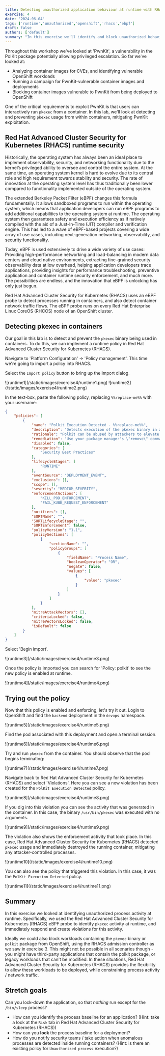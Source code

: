 ```yaml
---
title: Detecting unauthorized application behaviour at runtime with RHACS
exercise: 4
date: '2024-06-04'
tags: ['runtime','unauthorized','openshift','rhacs','ebpf']
draft: false
authors: ['default']
summary: "In this exercise we'll identify and block unauthorized behaviours in container applications at runtime."
---
```

Throughout this workshop we've looked at 'PwnKit', a vulnerability in the PolKit package potentially allowing privileged escalation. So far we've looked at:

- Analyzing container images for CVEs, and identifying vulnerable OpenShift workloads
- Running a campaign for PwnKit-vulnerable container images and deployments
- Blocking container images vulnerable to PwnKit from being deployed to OpenShift

One of the critical requirements to exploit PwnKit is that users can interactively run `pkexec` from a container. In this lab, we'll look at detecting and preventing `pkexec` usage from within containers, mitigating PwnKit exploitation.

## Red Hat Advanced Cluster Security for Kubernetes (RHACS) runtime security

Historically, the operating system has always been an ideal place to implement observability, security, and networking functionality due to the kernel’s privileged ability to oversee and control the entire system. At the same time, an operating system kernel is hard to evolve due to its central role and high requirement towards stability and security. The rate of innovation at the operating system level has thus traditionally been lower compared to functionality implemented outside of the operating system.

The extended Berkeley Packet Filter (eBPF) changes this formula fundamentally. It allows sandboxed programs to run within the operating system, which means that application developers can run eBPF programs to add additional capabilities to the operating system at runtime. The operating system then guarantees safety and execution efficiency as if natively compiled with the aid of a Just-In-Time (JIT) compiler and verification engine. This has led to a wave of eBPF-based projects covering a wide array of use cases, including next-generation networking, observability, and security functionality.

Today, eBPF is used extensively to drive a wide variety of use cases: Providing high-performance networking and load-balancing in modern data centers and cloud native environments, extracting fine-grained security observability data at low overhead, helping application developers trace applications, providing insights for performance troubleshooting, preventive application and container runtime security enforcement, and much more. The possibilities are endless, and the innovation that eBPF is unlocking has only just begun.

Red Hat Advanced Cluster Security for Kubernetes (RHACS) uses an eBPF probe to detect processes running in containers, and also detect container network traffic flows. The eBPF probe runs on every Red Hat Enterprise Linux CoreOS (RHCOS) node of an OpenShift cluster.

## Detecting pkexec in containers
Our goal in this lab is to detect and prevent the `pkexec` binary being used in containers. To do this, we can implement a runtime policy in Red Hat Advanced Cluster Security for Kubernetes (RHACS).

Navigate to 'Platform Configuration' -> 'Policy management'. This time we're going to import a policy into RHACS.

Select the `Import policy` button to bring up the import dialog. 

<Zoom>
![runtime1](/static/images/exercise4/runtime1.png)
</Zoom>

<Zoom>
![runtime2](/static/images/exercise4/runtime2.png)
</Zoom>

In the text-box, paste the following policy, replacing `%%replace-me%%` with your username:
```json
{
    "policies": [
        {
            "name": "Polkit Execution Detected - %%replace-me%%",
            "description": "Detects execution of the pkexec binary in a container",
            "rationale": "Polkit can be abused by attackers to elevate privileges within a container.",
            "remediation": "Use your package manager's \"remove\" command to remove polkit packages from the image build for production containers.",
            "disabled": false,
            "categories": [
                "Security Best Practices"
            ],
            "lifecycleStages": [
                "RUNTIME"
            ],
            "eventSource": "DEPLOYMENT_EVENT",
            "exclusions": [],
            "scope": [],
            "severity": "MEDIUM_SEVERITY",
            "enforcementActions": [
                "KILL_POD_ENFORCEMENT",
                "FAIL_KUBE_REQUEST_ENFORCEMENT"
            ],
            "notifiers": [],
            "SORTName": "",
            "SORTLifecycleStage": "",
            "SORTEnforcement": false,
            "policyVersion": "1.1",
            "policySections": [
                {
                    "sectionName": "",
                    "policyGroups": [
                        {
                            "fieldName": "Process Name",
                            "booleanOperator": "OR",
                            "negate": false,
                            "values": [
                                {
                                    "value": "pkexec"
                                }
                            ]
                        }
                    ]
                }
            ],
            "mitreAttackVectors": [],
            "criteriaLocked": false,
            "mitreVectorsLocked": false,
            "isDefault": false
        }
    ]
}
```
Select 'Begin import'.

<Zoom>
![runtime3](/static/images/exercise4/runtime3.png)
</Zoom>

Once the policy is imported you can search for 'Policy: polkit' to see the new policy is enabled at runtime.

<Zoom>
![runtime4](/static/images/exercise4/runtime4.png)
</Zoom>

## Trying out the policy

Now that this policy is enabled and enforcing, let's try it out. Login to OpenShift and find the `backend` deployment in the `devops` namespace.

<Zoom>
![runtime5](/static/images/exercise4/runtime5.png)
</Zoom>

Find the pod associated with this deployment and open a terminal session.

<Zoom>
![runtime6](/static/images/exercise4/runtime6.png)
</Zoom>

Try and run `pkexec` from the container. You should observe that the pod begins terminating:

<Zoom>
![runtime7](/static/images/exercise4/runtime7.png)
</Zoom>

Navigate back to Red Hat Advanced Cluster Security for Kubernetes (RHACS) and select 'Violations'. Here you can see a new violation has been created for the `PolKit Execution Detected` policy.

<Zoom>
![runtime8](/static/images/exercise4/runtime8.png)
</Zoom>

If you dig into this violation you can see the activity that was generated in the container. In this case, the binary `/usr/bin/pkexec` was executed with no arguments.

<Zoom>
![runtime9](/static/images/exercise4/runtime9.png)
</Zoom>

The violation also shows the enforcement activity that took place. In this case, Red Hat Advanced Cluster Security for Kubernetes (RHACS) detected `pkexec` usage and immediately destroyed the running container, mitigating any attacker-controlled processes.

<Zoom>
![runtime10](/static/images/exercise4/runtime10.png)
</Zoom>

You can also see the policy that triggered this violation. In this case, it was the `PolKit Execution Detected` policy.

<Zoom>
![runtime11](/static/images/exercise4/runtime11.png)
</Zoom>

## Summary
In this exercise we looked at identifying unauthorized process activity at runtime. Specifically, we used the Red Hat Advanced Cluster Security for Kubernetes (RHACS) eBPF probe to identify `pkexec` activity at runtime, and immediately respond and create violations for this activity.

Ideally we could also block workloads containing the `pkexec` binary or `polkit` package from OpenShift, using the RHACS admission controller as we saw in exercise 3. This might not be possible in all scenarios though - you might have third-party applications that contain the polkit package, or legacy workloads that can't be modified. In these situations, Red Hat Advanced Cluster Security for Kubernetes (RHACS) provides the flexibility to allow these workloads to be deployed, while constraining process activity / network traffic.

## Stretch goals
Can you lock-down the application, so that *nothing* run except for the `/bin/sleep` process?
- How can you identify the process baseline for an application? (Hint: take a look at the `Risk` tab in Red Hat Advanced Cluster Security for Kubernetes (RHACS))
- How can you **lock** the process baseline for a deployment?
- How do you notify security teams / take action when anomalous processes are detected inside running containers? (Hint: is there an existing policy for `Unauthorized process` execution?)